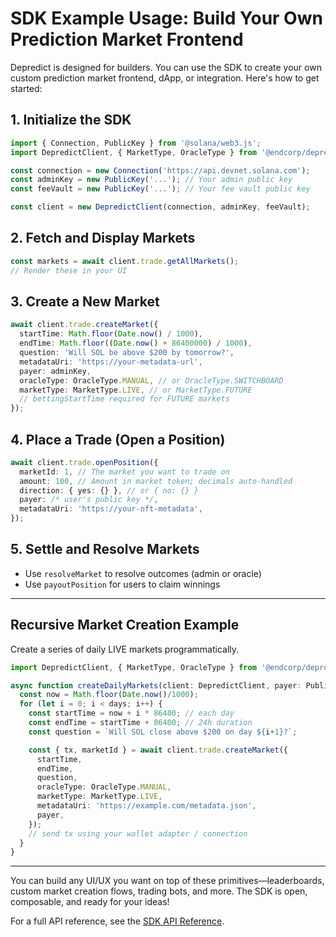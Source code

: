 # SDK Example Usage: Build Your Own Prediction Market Frontend

Depredict is designed for builders. You can use the SDK to create your own custom prediction market frontend, dApp, or integration. Here's how to get started:

## 1. Initialize the SDK

```typescript
import { Connection, PublicKey } from '@solana/web3.js';
import DepredictClient, { MarketType, OracleType } from '@endcorp/depredict';

const connection = new Connection('https://api.devnet.solana.com');
const adminKey = new PublicKey('...'); // Your admin public key
const feeVault = new PublicKey('...'); // Your fee vault public key

const client = new DepredictClient(connection, adminKey, feeVault);
```

## 2. Fetch and Display Markets

```typescript
const markets = await client.trade.getAllMarkets();
// Render these in your UI
```

## 3. Create a New Market

```typescript
await client.trade.createMarket({
  startTime: Math.floor(Date.now() / 1000),
  endTime: Math.floor((Date.now() + 86400000) / 1000),
  question: 'Will SOL be above $200 by tomorrow?',
  metadataUri: 'https://your-metadata-url',
  payer: adminKey,
  oracleType: OracleType.MANUAL, // or OracleType.SWITCHBOARD
  marketType: MarketType.LIVE, // or MarketType.FUTURE
  // bettingStartTime required for FUTURE markets
});
```

## 4. Place a Trade (Open a Position)

```typescript
await client.trade.openPosition({
  marketId: 1, // The market you want to trade on
  amount: 100, // Amount in market token; decimals auto-handled
  direction: { yes: {} }, // or { no: {} }
  payer: /* user's public key */,
  metadataUri: 'https://your-nft-metadata',
});
```

## 5. Settle and Resolve Markets

- Use `resolveMarket` to resolve outcomes (admin or oracle)
- Use `payoutPosition` for users to claim winnings

---

## Recursive Market Creation Example

Create a series of daily LIVE markets programmatically.

```typescript
import DepredictClient, { MarketType, OracleType } from '@endcorp/depredict';

async function createDailyMarkets(client: DepredictClient, payer: PublicKey, days = 7) {
  const now = Math.floor(Date.now()/1000);
  for (let i = 0; i < days; i++) {
    const startTime = now + i * 86400; // each day
    const endTime = startTime + 86400; // 24h duration
    const question = `Will SOL close above $200 on day ${i+1}?`;

    const { tx, marketId } = await client.trade.createMarket({
      startTime,
      endTime,
      question,
      oracleType: OracleType.MANUAL,
      marketType: MarketType.LIVE,
      metadataUri: 'https://example.com/metadata.json',
      payer,
    });
    // send tx using your wallet adapter / connection
  }
}
```

---

You can build any UI/UX you want on top of these primitives—leaderboards, custom market creation flows, trading bots, and more. The SDK is open, composable, and ready for your ideas!

For a full API reference, see the [SDK API Reference](/sdk-api). 